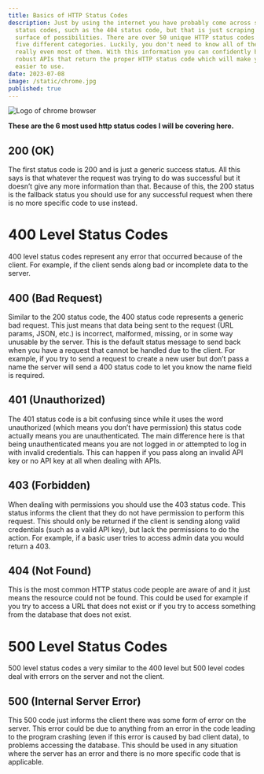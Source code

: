 ```yaml
---
title: Basics of HTTP Status Codes
description: Just by using the internet you have probably come across some HTTP
  status codes, such as the 404 status code, but that is just scraping the
  surface of possibilities. There are over 50 unique HTTP status codes across
  five different categories. Luckily, you don't need to know all of these or
  really even most of them. With this information you can confidently build
  robust APIs that return the proper HTTP status code which will make your API
  easier to use.
date: 2023-07-08
image: /static/chrome.jpg
published: true
---
```


<Image
  src="/static/chrome.jpg"
  alt="Logo of chrome browser"
  className="h-auto w-full rounded-md"
  width={640}
  height={360}
/>

**These are the 6 most used http status codes I will be covering here.**

## 200 (OK)

The first status code is 200 and is just a generic success status. All this says is that whatever the request was trying to do was successful but it doesn’t give any more information than that. Because of this, the 200 status is the fallback status you should use for any successful request when there is no more specific code to use instead.

# 400 Level Status Codes

400 level status codes represent any error that occurred because of the client. For example, if the client sends along bad or incomplete data to the server.

## 400 (Bad Request)

Similar to the 200 status code, the 400 status code represents a generic bad request. This just means that data being sent to the request (URL params, JSON, etc.) is incorrect, malformed, missing, or in some way unusable by the server. This is the default status message to send back when you have a request that cannot be handled due to the client. For example, if you try to send a request to create a new user but don’t pass a name the server will send a 400 status code to let you know the name field is required.

## 401 (Unauthorized)

The 401 status code is a bit confusing since while it uses the word unauthorized (which means you don’t have permission) this status code actually means you are unauthenticated. The main difference here is that being unauthenticated means you are not logged in or attempted to log in with invalid credentials. This can happen if you pass along an invalid API key or no API key at all when dealing with APIs.

## 403 (Forbidden)

When dealing with permissions you should use the 403 status code. This status informs the client that they do not have permission to perform this request. This should only be returned if the client is sending along valid credentials (such as a valid API key), but lack the permissions to do the action. For example, if a basic user tries to access admin data you would return a 403.

## 404 (Not Found)

This is the most common HTTP status code people are aware of and it just means the resource could not be found. This could be used for example if you try to access a URL that does not exist or if you try to access something from the database that does not exist.

# 500 Level Status Codes

500 level status codes a very similar to the 400 level but 500 level codes deal with errors on the server and not the client.

## 500 (Internal Server Error)

This 500 code just informs the client there was some form of error on the server. This error could be due to anything from an error in the code leading to the program crashing (even if this error is caused by bad client data), to problems accessing the database. This should be used in any situation where the server has an error and there is no more specific code that is applicable.
